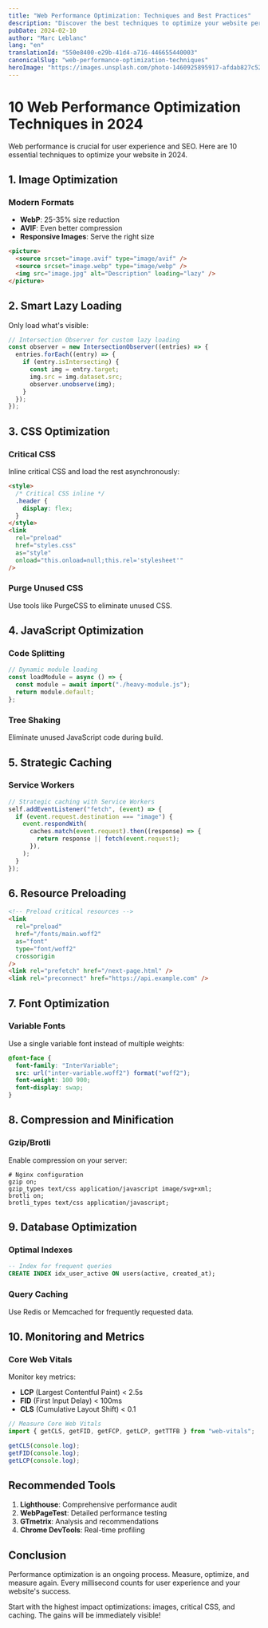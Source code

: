```yaml
---
title: "Web Performance Optimization: Techniques and Best Practices"
description: "Discover the best techniques to optimize your website performance and improve user experience."
pubDate: 2024-02-10
author: "Marc Leblanc"
lang: "en"
translationId: "550e8400-e29b-41d4-a716-446655440003"
canonicalSlug: "web-performance-optimization-techniques"
heroImage: "https://images.unsplash.com/photo-1460925895917-afdab827c52f?ixlib=rb-4.0.3&auto=format&fit=crop&w=1200&h=600&q=80"
---
```


# 10 Web Performance Optimization Techniques in 2024

Web performance is crucial for user experience and SEO. Here are 10 essential techniques to optimize your website in 2024.

## 1. Image Optimization

### Modern Formats

- **WebP**: 25-35% size reduction
- **AVIF**: Even better compression
- **Responsive Images**: Serve the right size

```html
<picture>
  <source srcset="image.avif" type="image/avif" />
  <source srcset="image.webp" type="image/webp" />
  <img src="image.jpg" alt="Description" loading="lazy" />
</picture>
```

## 2. Smart Lazy Loading

Only load what's visible:

```javascript
// Intersection Observer for custom lazy loading
const observer = new IntersectionObserver((entries) => {
  entries.forEach((entry) => {
    if (entry.isIntersecting) {
      const img = entry.target;
      img.src = img.dataset.src;
      observer.unobserve(img);
    }
  });
});
```

## 3. CSS Optimization

### Critical CSS

Inline critical CSS and load the rest asynchronously:

```html
<style>
  /* Critical CSS inline */
  .header {
    display: flex;
  }
</style>
<link
  rel="preload"
  href="styles.css"
  as="style"
  onload="this.onload=null;this.rel='stylesheet'"
/>
```

### Purge Unused CSS

Use tools like PurgeCSS to eliminate unused CSS.

## 4. JavaScript Optimization

### Code Splitting

```javascript
// Dynamic module loading
const loadModule = async () => {
  const module = await import("./heavy-module.js");
  return module.default;
};
```

### Tree Shaking

Eliminate unused JavaScript code during build.

## 5. Strategic Caching

### Service Workers

```javascript
// Strategic caching with Service Workers
self.addEventListener("fetch", (event) => {
  if (event.request.destination === "image") {
    event.respondWith(
      caches.match(event.request).then((response) => {
        return response || fetch(event.request);
      }),
    );
  }
});
```

## 6. Resource Preloading

```html
<!-- Preload critical resources -->
<link
  rel="preload"
  href="/fonts/main.woff2"
  as="font"
  type="font/woff2"
  crossorigin
/>
<link rel="prefetch" href="/next-page.html" />
<link rel="preconnect" href="https://api.example.com" />
```

## 7. Font Optimization

### Variable Fonts

Use a single variable font instead of multiple weights:

```css
@font-face {
  font-family: "InterVariable";
  src: url("inter-variable.woff2") format("woff2");
  font-weight: 100 900;
  font-display: swap;
}
```

## 8. Compression and Minification

### Gzip/Brotli

Enable compression on your server:

```nginx
# Nginx configuration
gzip on;
gzip_types text/css application/javascript image/svg+xml;
brotli on;
brotli_types text/css application/javascript;
```

## 9. Database Optimization

### Optimal Indexes

```sql
-- Index for frequent queries
CREATE INDEX idx_user_active ON users(active, created_at);
```

### Query Caching

Use Redis or Memcached for frequently requested data.

## 10. Monitoring and Metrics

### Core Web Vitals

Monitor key metrics:

- **LCP** (Largest Contentful Paint) < 2.5s
- **FID** (First Input Delay) < 100ms
- **CLS** (Cumulative Layout Shift) < 0.1

```javascript
// Measure Core Web Vitals
import { getCLS, getFID, getFCP, getLCP, getTTFB } from "web-vitals";

getCLS(console.log);
getFID(console.log);
getLCP(console.log);
```

## Recommended Tools

1. **Lighthouse**: Comprehensive performance audit
2. **WebPageTest**: Detailed performance testing
3. **GTmetrix**: Analysis and recommendations
4. **Chrome DevTools**: Real-time profiling

## Conclusion

Performance optimization is an ongoing process. Measure, optimize, and measure again. Every millisecond counts for user experience and your website's success.

Start with the highest impact optimizations: images, critical CSS, and caching. The gains will be immediately visible!
